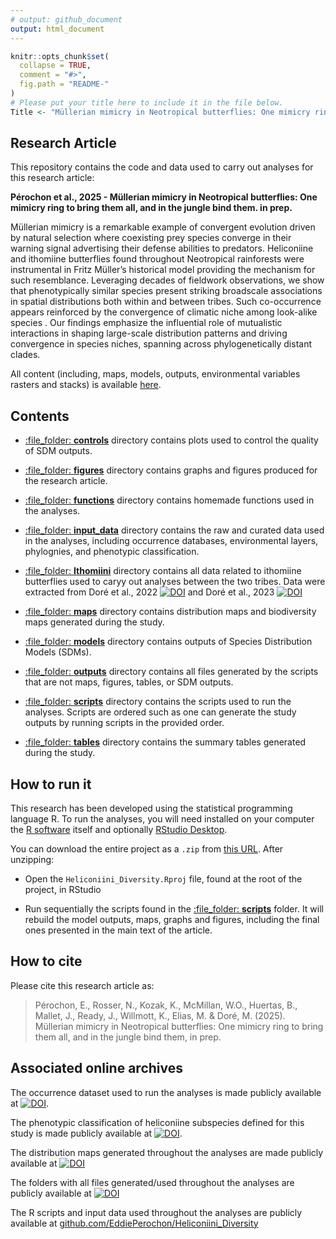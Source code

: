 ```yaml
---
# output: github_document
output: html_document
---
```


<!-- README.md is generated from README.Rmd. Please edit that file -->

```r
knitr::opts_chunk$set(
  collapse = TRUE,
  comment = "#>",
  fig.path = "README-"
)
# Please put your title here to include it in the file below.
Title <- "Müllerian mimicry in Neotropical butterflies: One mimicry ring to bring them all, and in the jungle bind them"
```

## Research Article

This repository contains the code and data used to carry out analyses for this research article:

__Pérochon et al., 2025 - Müllerian mimicry in Neotropical butterflies: One mimicry ring to bring them all, and in the jungle bind them. in prep.__ 


  Müllerian mimicry is a remarkable example of convergent evolution driven by natural selection where coexisting prey species converge in their warning signal advertising their defense abilities to predators. Heliconiine and ithomiine butterflies found throughout Neotropical rainforests were instrumental in Fritz Müller’s historical model providing the mechanism for such resemblance. Leveraging decades of fieldwork observations, we show that phenotypically similar species present striking broadscale associations in spatial distributions both within and between tribes. Such co-occurrence appears reinforced by the convergence of climatic niche among look-alike species . Our findings emphasize the influential role of mutualistic interactions in shaping large-scale distribution patterns and driving convergence in species niches, spanning across phylogenetically distant clades.


All content (including, maps, models, outputs, environmental variables rasters and stacks) is available [here](https://doi.org/10.5281/zenodo.14765686).


## Contents

 - [:file\_folder: **controls**](controls/) directory contains plots used to control the quality of SDM outputs.
 
 - [:file\_folder: **figures**](figures/) directory contains graphs and figures produced for the research article.

 - [:file\_folder: **functions**](functions/) directory contains homemade functions used in the analyses.
 
 - [:file\_folder: **input_data**](input_data/) directory contains the raw and curated data used in the analyses, including occurrence databases, environmental layers, phylognies, and phenotypic classification.
 
 - [:file\_folder: **Ithomiini**](input_data/) directory contains all data related to ithomiine butterflies used to caryy out analyses between the two tribes. Data were extracted from Doré et al., 2022 [![DOI](https://zenodo.org/badge/DOI/10.5281/10.1111/ddi.13455.svg)](https://doi.org/10.1111/ddi.13455) and Doré et al., 2023  [![DOI](https://zenodo.org/badge/DOI/10.5281/10.1111/ele.14198.svg)](https://doi.org/10.1111/ele.14198)

 - [:file\_folder: **maps**](maps/) directory contains distribution maps and biodiversity maps generated during the study.

 - [:file\_folder: **models**](models/) directory contains outputs of Species Distribution Models (SDMs).

 - [:file\_folder: **outputs**](outputs/) directory contains all files generated by the scripts that are not maps, figures, tables, or SDM outputs.

 - [:file\_folder: **scripts**](scripts/) directory contains the scripts used to run the analyses. Scripts are ordered such as one can generate the study outputs by running scripts in the provided order. 
 
 - [:file\_folder: **tables**](tables/) directory contains the summary tables generated during the study.
  

## How to run it

This research has been developed using the statistical programming
language R. To run the analyses, you will need
installed on your computer the [R software](https://cloud.r-project.org/)
itself and optionally [RStudio Desktop](https://rstudio.com/products/rstudio/download/).

You can download the entire project as a `.zip` from [this URL](https://github.com/EddiePerochon/Heliconiini_Diversity/zipball/master/). After unzipping:
  
  - Open the `Heliconiini_Diversity.Rproj` file, found at the root of the project, in RStudio

  - Run sequentially the scripts found in the [:file\_folder: **scripts**](scripts/) folder. It will rebuild the model outputs, maps, graphs and figures, including the final ones presented in the main text of the article.


## How to cite

Please cite this research article as:
  
> Pérochon, E., Rosser, N., Kozak, K., McMillan, W.O., Huertas, B., Mallet, J., Ready, J., Willmott, K., Elias, M. & Doré, M. (2025). Müllerian mimicry in Neotropical butterflies: One mimicry ring to bring them all, and in the jungle bind them, in prep.


## Associated online archives

The occurrence dataset used to run the analyses is made publicly available at [![DOI](https://zenodo.org/badge/DOI/10.5281/zenodo.10906853.svg)](https://doi.org/10.5281/zenodo.10906853).

The phenotypic classification of heliconiine subspecies defined for this study is made publicly available at [![DOI](https://zenodo.org/badge/DOI/10.5281/zenodo.10903197.svg)](https://doi.org/10.5281/zenodo.10903197).

The distribution maps generated throughout the analyses are made publicly available at [![DOI](https://zenodo.org/badge/DOI/10.5281/zenodo.10903661.svg)](https://doi.org/10.5281/zenodo.10903661)

The folders with all files generated/used throughout the analyses are publicly available at 
[![DOI](https://zenodo.org/badge/DOI/10.5281/zenodo.14765686.svg)](https://doi.org/10.5281/zenodo.14765686)

The R scripts and input data used throughout the analyses are publicly available at 
[github.com/EddiePerochon/Heliconiini_Diversity](https://github.com/EddiePerochon/Heliconiini_Diversity)
